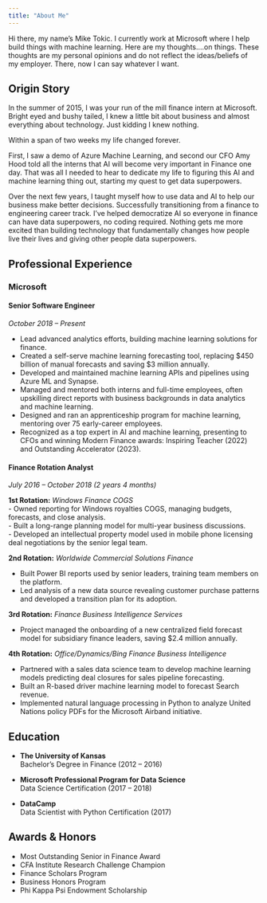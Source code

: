 ```yaml
---
title: "About Me"
---
```


Hi there, my name's Mike Tokic. I currently work at Microsoft where I help build things with machine learning. Here are my thoughts....on things. These thoughts are my personal opinions and do not reflect the ideas/beliefs of my employer. There, now I can say whatever I want. 

## Origin Story 
In the summer of 2015, I was your run of the mill finance intern at Microsoft. Bright eyed and bushy tailed, I knew a little bit about business and almost
everything about technology. Just kidding I knew nothing.

Within a span of two weeks my life changed forever. 

First, I saw a demo of Azure Machine Learning, and second our CFO Amy Hood told all the interns that AI will become very important in Finance one day. That was all I needed to hear to dedicate my life to figuring this AI and machine learning thing out, starting my quest to get data superpowers. 

Over the next few years, I taught myself how to use data and AI to help our business make better decisions. Successfully transitioning from a finance to engineering career track. I've helped democratize AI so everyone in finance can have data superpowers, no coding required. Nothing gets me more excited than building technology that fundamentally changes how people live their lives and giving other people data superpowers.

## Professional Experience  
### Microsoft  
#### Senior Software Engineer  
*October 2018 – Present*

- Lead advanced analytics efforts, building machine learning solutions for finance.  
- Created a self-serve machine learning forecasting tool, replacing $450 billion of manual forecasts and saving $3 million annually.  
- Developed and maintained machine learning APIs and pipelines using Azure ML and Synapse.  
- Managed and mentored both interns and full-time employees, often upskilling direct reports with business backgrounds in data analytics and machine learning.  
- Designed and ran an apprenticeship program for machine learning, mentoring over 75 early-career employees.  
- Recognized as a top expert in AI and machine learning, presenting to CFOs and winning Modern Finance awards: Inspiring Teacher (2022) and Outstanding Accelerator (2023).  

#### Finance Rotation Analyst  
*July 2016 – October 2018 (2 years 4 months)*  

**1st Rotation:** *Windows Finance COGS*  
- Owned reporting for Windows royalties COGS, managing budgets, forecasts, and close analysis.  
- Built a long-range planning model for multi-year business discussions.  
- Developed an intellectual property model used in mobile phone licensing deal negotiations by the senior legal team.  

**2nd Rotation:** *Worldwide Commercial Solutions Finance*  

- Built Power BI reports used by senior leaders, training team members on the platform.  
- Led analysis of a new data source revealing customer purchase patterns and developed a transition plan for its adoption.  

**3rd Rotation:** *Finance Business Intelligence Services*  

- Project managed the onboarding of a new centralized field forecast model for subsidiary finance leaders, saving $2.4 million annually.  

**4th Rotation:** *Office/Dynamics/Bing Finance Business Intelligence*  

- Partnered with a sales data science team to develop machine learning models predicting deal closures for sales pipeline forecasting.  
- Built an R-based driver machine learning model to forecast Search revenue.  
- Implemented natural language processing in Python to analyze United Nations policy PDFs for the Microsoft Airband initiative.  

## Education  
- **The University of Kansas**  
  Bachelor’s Degree in Finance (2012 – 2016)  

- **Microsoft Professional Program for Data Science**  
  Data Science Certification (2017 – 2018)  

- **DataCamp**  
  Data Scientist with Python Certification (2017)

## Awards & Honors  
- Most Outstanding Senior in Finance Award  
- CFA Institute Research Challenge Champion  
- Finance Scholars Program
- Business Honors Program  
- Phi Kappa Psi Endowment Scholarship  